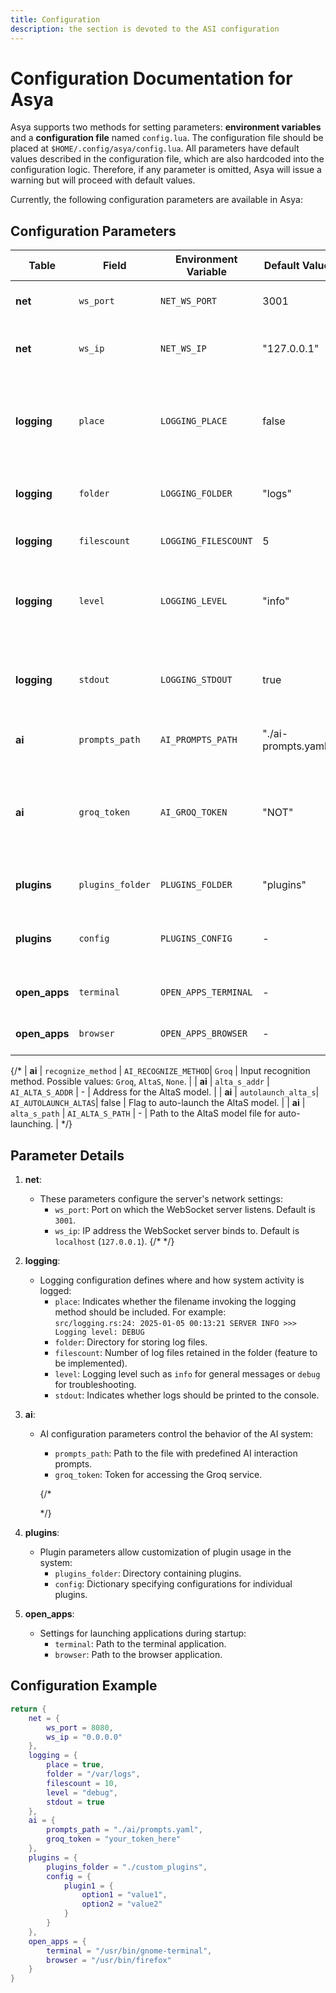 ```yaml
---
title: Configuration
description: the section is devoted to the ASI configuration
---
```


# Configuration Documentation for Asya

Asya supports two methods for setting parameters: **environment variables** and a **configuration file** named `config.lua`. The configuration file should be placed at `$HOME/.config/asya/config.lua`. All parameters have default values described in the configuration file, which are also hardcoded into the configuration logic. Therefore, if any parameter is omitted, Asya will issue a warning but will proceed with default values.

Currently, the following configuration parameters are available in Asya:

## Configuration Parameters

| Table         | Field              | Environment Variable | Default Value            | Description |
|---------------|--------------------|----------------------|--------------------------|-------------|
| **net**       | `ws_port`          | `NET_WS_PORT`        | 3001                     | Port for the WebSocket server. |
| **net**       | `ws_ip`            | `NET_WS_IP`          | "127.0.0.1"              | IP address for the WebSocket server. |
| **logging**   | `place`            | `LOGGING_PLACE`      | false                    | Flag to include the filename where the logging method was invoked. |
| **logging**   | `folder`           | `LOGGING_FOLDER`     | "logs"                   | Directory where logs will be stored. |
| **logging**   | `filescount`       | `LOGGING_FILESCOUNT` | 5                        | Number of log files to retain. |
| **logging**   | `level`            | `LOGGING_LEVEL`      | "info"                   | Logging level (e.g., "debug", "info", "warn", "error"). |
| **logging**   | `stdout`           | `LOGGING_STDOUT`     | true                     | Flag to enable logging output to the console (stdout). |
| **ai**        | `prompts_path`     | `AI_PROMPTS_PATH`    | "./ai-prompts.yaml"      | Path to the AI prompts file. |
| **ai**        | `groq_token`       | `AI_GROQ_TOKEN`      | "NOT"                    | Token for accessing the Groq API (command recognition and response generation). |
| **plugins**   | `plugins_folder`   | `PLUGINS_FOLDER`     | "plugins"                | Directory containing plugins. |
| **plugins**   | `config`           | `PLUGINS_CONFIG`     | -                        | Plugin configuration represented as a dictionary. |
| **open_apps** | `terminal`         | `OPEN_APPS_TERMINAL` | -                        | Path to the terminal to be opened. |
| **open_apps** | `browser`          | `OPEN_APPS_BROWSER`  | -                        | Path to the browser to be opened. |


{/* | **ai**        | `recognize_method` | `AI_RECOGNIZE_METHOD`| `Groq`                    | Input recognition method. Possible values: `Groq`, `AltaS`, `None`. |
| **ai**        | `alta_s_addr`      | `AI_ALTA_S_ADDR`     | -                         | Address for the AltaS model. |
| **ai**        | `autolaunch_alta_s`| `AI_AUTOLAUNCH_ALTAS`| false                     | Flag to auto-launch the AltaS model. |
| **ai**        | `alta_s_path`      | `AI_ALTA_S_PATH`     | -                         | Path to the AltaS model file for auto-launching. | */}


## Parameter Details

1. **net**:
   - These parameters configure the server's network settings:
     - `ws_port`: Port on which the WebSocket server listens. Default is `3001`.
     - `ws_ip`: IP address the WebSocket server binds to. Default is `localhost` (`127.0.0.1`).
     {/* <!-- - `proxy_addr`: Proxy address (to be implemented in the future). --> */}

2. **logging**:
   - Logging configuration defines where and how system activity is logged:
     - `place`: Indicates whether the filename invoking the logging method should be included. For example:  
       ```src/logging.rs:24: 2025-01-05 00:13:21 SERVER INFO >>> Logging level: DEBUG```
     - `folder`: Directory for storing log files.
     - `filescount`: Number of log files retained in the folder (feature to be implemented).
     - `level`: Logging level such as `info` for general messages or `debug` for troubleshooting.
     - `stdout`: Indicates whether logs should be printed to the console.

3. **ai**:
   - AI configuration parameters control the behavior of the AI system:
     - `prompts_path`: Path to the file with predefined AI interaction prompts.
     - `groq_token`: Token for accessing the Groq service.


     {/* <!-- - `recognize_method`: Input recognition method, which can be set to `Groq`, `AltaS`, or disabled (`None`). -->
     <!-- - `alta_s_addr`: Address where the AltaS model is hosted. -->
     <!-- - `autolaunch_alta_s`: Flag to automatically launch the AltaS model. -->
     <!-- - `alta_s_path`: Path to the AltaS model file for automatic launching. --> */}


4. **plugins**:
   - Plugin parameters allow customization of plugin usage in the system:
     - `plugins_folder`: Directory containing plugins.
     - `config`: Dictionary specifying configurations for individual plugins.

5. **open_apps**:
   - Settings for launching applications during startup:
     - `terminal`: Path to the terminal application.
     - `browser`: Path to the browser application.

## Configuration Example

```lua
return {
    net = {
        ws_port = 8080,
        ws_ip = "0.0.0.0"
    },
    logging = {
        place = true,
        folder = "/var/logs",
        filescount = 10,
        level = "debug",
        stdout = true
    },
    ai = {
        prompts_path = "./ai/prompts.yaml",
        groq_token = "your_token_here"
    },
    plugins = {
        plugins_folder = "./custom_plugins",
        config = {
            plugin1 = {
                option1 = "value1",
                option2 = "value2"
            }
        }
    },
    open_apps = {
        terminal = "/usr/bin/gnome-terminal",
        browser = "/usr/bin/firefox"
    }
}
```